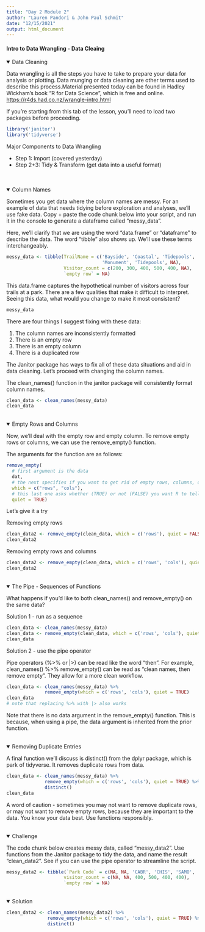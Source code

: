 ```yaml
---
title: "Day 2 Module 2"
author: "Lauren Pandori & John Paul Schmit"
date: "12/15/2021"
output: html_document
---
```


#### Intro to Data Wrangling  - Data Cleaing {.tabset}

<details open><summary class='drop'> Data Cleaning</summary>

  Data wrangling is all the steps you have to take to prepare your data for analysis or plotting. Data munging or data cleaning are other terms used to describe this process.Material presented today can be found in Hadley Wickham's book "R for Data Science", which is free and online. <https://r4ds.had.co.nz/wrangle-intro.html>

If you're starting from this tab of the lesson, you'll need to load two packages before proceeding.

```r
library('janitor')
library('tidyverse')
```

Major Components to Data Wrangling

- Step 1: Import (covered yesterday)
- Step 2+3: Tidy & Transform (get data into a useful format)

</details>
<br>
</details><br><details open><summary class='drop'> Column Names</summary>

Sometimes you get data where the column names are messy. For an example of data that needs tidying before exploration and analyses, we'll use fake data. Copy + paste the code chunk below into your script, and run it in the console to generate a dataframe called "messy_data". 

Here, we'll clarify that we are using the word "data.frame" or "dataframe" to describe the data. The word "tibble" also shows up. We'll use these terms interchangeably.

```r
messy_data <- tibble(TrailName = c('Bayside', 'Coastal', 'Tidepools', 
                                   'Monument', 'Tidepools', NA),
                     Visitor_count = c(200, 300, 400, 500, 400, NA),
                     `empty row` = NA)
```

This data.frame captures the hypothetical number of visitors across four trails at a park. There are a few qualities that make it difficult to interpret. Seeing this data, what would you change to make it most consistent?

```r
messy_data
```

There are four things I suggest fixing with these data: 

1. The column names are inconsistently formatted
2. There is an empty row
3. There is an empty column
4. There is a duplicated row

The Janitor package has ways to fix all of these data situations and aid in data cleaning. Let's proceed with changing the column names.

The clean_names() function in the janitor package will consistently format column names.

```r
clean_data <- clean_names(messy_data)
clean_data
```
</details>
<br>
<details open><summary class='drop'> Empty Rows and Columns </summary>

Now, we'll deal with the empty row and empty column. To remove empty rows or columns, we can use the remove_empty() function.

The arguments for the function are as follows: 

```r
remove_empty(
  # first argument is the data
  dat, 
  # the next specifies if you want to get rid of empty rows, columns, or both
  which = c("rows", "cols"), 
  # this last one asks whether (TRUE) or not (FALSE) you want R to tell you which rows or columns were removed
  quiet = TRUE)
```

Let's give it a try

Removing empty rows
```r
clean_data2 <- remove_empty(clean_data, which = c('rows'), quiet = FALSE)
clean_data2
```

Removing empty rows and columns
```r
clean_data2 <- remove_empty(clean_data, which = c('rows', 'cols'), quiet = TRUE)
clean_data2
```
</details>
<br>
<details open><summary class='drop'> The Pipe - Sequences of Functions </summary>


What happens if you'd like to both clean_names() and remove_empty() on the same data?

Solution 1 - run as a sequence

```r
clean_data <- clean_names(messy_data)
clean_data <- remove_empty(clean_data, which = c('rows', 'cols'), quiet = TRUE)
clean_data
```

Solution 2 - use the pipe operator

Pipe operators (%>% or |>) can be read like the word "then".
For example, clean_names() %>% remove_empty() can be read as "clean names, then remove empty".
They allow for a more clean workflow.

```r
clean_data <- clean_names(messy_data) %>%
              remove_empty(which = c('rows', 'cols'), quiet = TRUE)
clean_data
# note that replacing %>% with |> also works
```

Note that there is no data argument in the remove_empty() function. This is because, when using a pipe, the data argument is inherited from the prior function.

</details>
<br>
<details open><summary class='drop'> Removing Duplicate Entries </summary>


A final function we'll discuss is distinct() from the dplyr package, which is park of tidyverse. It removes duplicate rows from data.

```r
clean_data <- clean_names(messy_data) %>%
              remove_empty(which = c('rows', 'cols'), quiet = TRUE) %>%
              distinct()
clean_data
```

A word of caution - sometimes you may not want to remove duplicate rows, or may not want to remove empty rows, because they are important to the data. You know your data best. Use functions responsibly. 

</details>
<br>
<details open><summary class='drop'> Challenge </summary>

The code chunk below creates messy data, called "messy_data2". Use functions from the Janitor package to tidy the data, and name the result "clean_data2". See if you can use the pipe operator to streamline the script.  

```r
messy_data2 <- tibble(`Park Code` = c(NA, NA, 'CABR', 'CHIS', 'SAMO', 'SAMO'),
                     visitor_count = c(NA, NA, 400, 500, 400, 400),
                     `empty row` = NA)
```

</details>
<br>
<details open><summary class='drop'> Solution </summary>

```r
clean_data2 <- clean_names(messy_data2) %>%
               remove_empty(which = c('rows', 'cols'), quiet = TRUE) %>%
               distinct()
```
